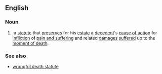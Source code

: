 ==English==

===Noun===
{{en-noun}}

# {{law}}:a [[statute]] that [[preserves]] for his [[estate]] a [[decedent]]'s [[cause of action]] for [[infliction]] of [[pain and suffering]] and related [[damages]] [[suffered]] up to the [[moment of death]].

===See also===
*[[wrongful death statute]]
